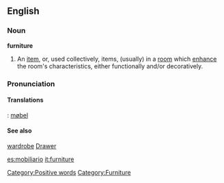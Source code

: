 ==English==
{{Wikipedia}}
===Noun===
'''furniture'''
# An [[item]], or, used collectively, items, (usually) in a [[room]] which [[enhance]] the room's characteristics, either functionally and/or decoratively. 

===Pronunciation===

====Translations====
{{no}}: [[:no:møbel|møbel]]

====See also====
[[wardrobe]]
[[Drawer]]

[[Category:Positive words]]
[[Category:Furniture]]

[[es:mobiliario]]
[[it:furniture]]